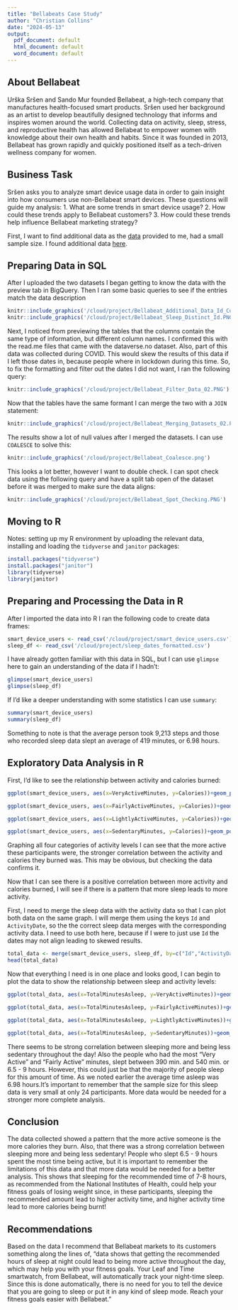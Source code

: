 ```yaml
---
title: "Bellabeats Case Study"
author: "Christian Collins"
date: "2024-05-13"
output:
  pdf_document: default
  html_document: default
  word_document: default
---
```


## About Bellabeat
  Urška Sršen and Sando Mur founded Bellabeat, a high-tech company that manufactures health-focused smart products. Sršen used her background as an artist to develop beautifully designed technology that informs and inspires women around the world. Collecting data on activity, sleep, stress, and reproductive health has allowed Bellabeat to empower women with knowledge about their own health and habits. Since it was founded in 2013, Bellabeat has grown rapidly and quickly positioned itself as a tech-driven wellness company for women.

## Business Task
  Sršen asks you to analyze smart device usage data in order to gain insight into how consumers use non-Bellabeat smart devices. These questions will guide my analysis:
 1. What are some trends in smart device usage?
 2. How could these trends apply to Bellabeat customers?
 3. How could these trends help influence Bellabeat marketing strategy?
 
First, I want to find additional data as the [data](https://www.kaggle.com/datasets/arashnic/fitbit) provided to me, had a small sample size. I found additional data [here](https://dataverse.no/dataset.xhtml?persistentId=doi:10.18710/TGGCSZ).

## Preparing Data in SQL
After I uploaded the two datasets I began getting to know the data with the preview tab in BigQuery. Then I ran some basic queries to see if the entries match the data description
```r
knitr::include_graphics('/cloud/project/Bellabeat_Additional_Data_Id_Count.PNG')
knitr::include_graphics('/cloud/project/Bellabeat_Sleep_Distinct_Id.PNG')
```

Next, I noticed from previewing the tables that the columns contain the same type of information, but different column names. I confirmed this with the read.me files that came with the dataverse.no dataset. Also, part of this data was collected during COVID. This would skew the results of this data if I left those dates in, because people where in lockdown during this time. So, to fix the formatting and filter out the dates I did not want, I ran the following query:
```r
knitr::include_graphics('/cloud/project/Bellabeat_Filter_Data_02.PNG')
```

Now that the tables have the same formant I can merge the two with a `JOIN` statement:
```r
knitr::include_graphics('/cloud/project/Bellabeat_Merging_Datasets_02.PNG')
```

The results show a lot of null values after I merged the datasets. I can use `COALESCE` to solve this:
```r
knitr::include_graphics('/cloud/project/Bellabeat_Coalesce.png')
```

This looks a lot better, however I want to double check. I can spot check data using the following query and have a split tab open of the dataset before it was merged to make sure the data aligns:
```r
knitr::include_graphics('/cloud/project/Bellabeat_Spot_Checking.PNG')
```

## Moving to R
Notes: setting up my R environment by uploading the relevant data, installing and loading the `tidyverse` and `janitor` packages:

```r
install.packages("tidyverse")
install.packages("janitor")
library(tidyverse)
library(janitor)
```

## Preparing and Processing the Data in R

  After I imported the data into R I ran the following code to create data frames:

```r
smart_device_users <- read_csv('/cloud/project/smart_device_users.csv')
sleep_df <- read_csv('/cloud/project/sleep_dates_formatted.csv')
```
I have already gotten familiar with this data in SQL, but I can use `glimpse` here to gain an understanding of the data if I hadn't:
```r
glimpse(smart_device_users)
glimpse(sleep_df)
```

If I'd like a deeper understanding with some statistics I can use `summary`:
```r
summary(smart_device_users)
summary(sleep_df)
```

Something to note is that the average person took 9,213 steps and those who recorded sleep data slept an average of 419 minutes, or 6.98 hours.


## Exploratory Data Analysis in R
  First, I'd like to see the relationship between activity and calories burned:
```r
ggplot(smart_device_users, aes(x=VeryActiveMinutes, y=Calories))+geom_point()+geom_smooth(method=lm, se=FALSE)+labs(title= "Calories Burned vs. Very Active Minutes", x="Very Active Minutes", caption = "Data collected from user 'Mobius' on Kaggle.com and The Artic University of Norway on dataverse.no")

ggplot(smart_device_users, aes(x=FairlyActiveMinutes, y=Calories))+geom_point()+geom_smooth(method=lm, se=FALSE)+labs(title = "Calories Burned vs Fairly Active Minutes", x="Fairly Active Minutes", caption = "Data collected from user 'Mobius' on Kaggle.com and The Artic University of Norway on dataverse.no")

ggplot(smart_device_users, aes(x=LightlyActiveMinutes, y=Calories))+geom_point()+geom_smooth(method=lm, se=FALSE)+labs(title = "Calories Burned vs Lightly Active Minutes", x="Lightly Active Minutes", caption = "Data collected from user 'Mobius' on Kaggle.com and The Artic University of Norway on dataverse.no")

ggplot(smart_device_users, aes(x=SedentaryMinutes, y=Calories))+geom_point()+geom_smooth(method=lm, se=FALSE)+labs(title = "Calories Burned vs Sedentary Minutes", x="Sedentary Minutes", caption = "Data collected from user 'Mobius' on Kaggle.com and The Artic University of Norway on dataverse.no")
```

Graphing all four categories of activity levels I can see that the more active these participants were, the stronger correlation between the activity and calories they burned was. This may be obvious, but checking the data confirms it.

Now that I can see there is a positive correlation between more activity and calories burned, I will see if there is a pattern that more sleep leads to more activity.

First, I need to merge the sleep data with the activity data so that I can plot both data on the same graph. I will merge them using the keys `Id` and `ActivityDate`, so the the correct sleep data merges with the corresponding activity data. I need to use both here, because if I were to just use `Id` the dates may not align leading to skewed results.
```r
total_data <- merge(smart_device_users, sleep_df, by=c("Id","ActivityDate"))
head(total_data)
```

Now that everything I need is in one place and looks good, I can begin to plot the data to show the relationship between sleep and activity levels:
```r
ggplot(total_data, aes(x=TotalMinutesAsleep, y=VeryActiveMinutes))+geom_point()+labs(title = "Sleep vs High Activity", x="Total Minutes Asleep", y="Very Active Minutes", caption = "Data collected from user 'Mobius' on Kaggle.com")

ggplot(total_data, aes(x=TotalMinutesAsleep, y=FairlyActiveMinutes))+geom_point()+labs(title = "Sleep vs Moderate Activity", x="Total Minutes Asleep", y="Fairly Active Minutes", caption = "Data collected from user 'Mobius' on Kaggle.com")

ggplot(total_data, aes(x=TotalMinutesAsleep, y=LightlyActiveMinutes))+geom_point()+labs(title = "Sleep vs Light Activity", x="Total Minutes Asleep", y="Lightly Active Minutes", caption = "Data collected from user 'Mobius' on Kaggle.com")

ggplot(total_data, aes(x=TotalMinutesAsleep, y=SedentaryMinutes))+geom_point()+geom_smooth(method=lm, se=FALSE) +labs(title = "Sleep vs Time Sedentary", x="Total Minutes Asleep", y="Sedentary Minutes", caption = "Data collected from user 'Mobius' on Kaggle.com")
```

There seems to be strong correlation between sleeping more and being less sedentary throughout the day!
Also the people who had the most "Very Active" and "Fairly Active" minutes, slept between 390 min. and 540 min. or 6.5 - 9 hours. However, this could just be that the majority of people sleep for this amount of time. As we noted earlier the average time asleep was 6.98 hours.It's important to remember that the sample size for this sleep data is very small at only 24 participants. More data would be needed for a stronger more complete analysis.  


## Conclusion
  The data collected showed a pattern that the more active someone is the more calories they burn. Also, that there was a strong correlation between sleeping more and being less sedentary! People who slept 6.5 - 9 hours spent the most time being active, but it is important to remember the limitations of this data and that more data would be needed for a better analysis. This shows that sleeping for the recommended time of 7-8 hours, as recommended from the National Institutes of Health, could help your fitness goals of losing weight since, in these participants, sleeping the recommended amount lead to higher activity time, and higher activity time lead to more calories being burnt!

## Recommendations
  Based on the data I recommend that Bellabeat markets to its customers something along the lines of, "data shows that getting the recommended hours of sleep at night could lead to being more active throughout the day, which may help you with your fitness goals. Your Leaf and Time smartwatch, from Bellabeat, will automatically track your night-time sleep. Since this is done automatically, there is no need for you to tell the device that you are going to sleep or put it in any kind of sleep mode. Reach your fitness goals easier with Bellabeat."